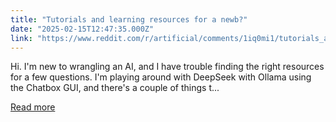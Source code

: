 ```yaml
---
title: "Tutorials and learning resources for a newb?"
date: "2025-02-15T12:47:35.000Z"
link: "https://www.reddit.com/r/artificial/comments/1iq0mi1/tutorials_and_learning_resources_for_a_newb/"
---
```


Hi. I'm new to wrangling an AI, and I have trouble finding the right resources for a few questions. I'm playing around with DeepSeek with Ollama using the Chatbox GUI, and there's a couple of things t...

[Read more](https://www.reddit.com/r/artificial/comments/1iq0mi1/tutorials_and_learning_resources_for_a_newb/)
